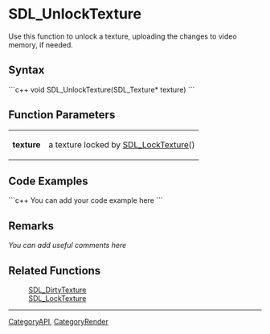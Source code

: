 <!-- pragma section-numbers off -->
<!-- pragma disable-camelcase -->

= SDL_UnlockTexture =
Use this function to unlock a texture, uploading the changes to video memory, if needed.


== Syntax ==
```c++
void SDL_UnlockTexture(SDL_Texture* texture)
```

== Function Parameters ==

{|
|'''texture'''
|a texture locked by [[SDL_LockTexture]]()
|}

== Code Examples ==
```c++
You can add your code example here
```

== Remarks ==
''You can add useful comments here''

== Related Functions ==
:[[SDL_DirtyTexture]]
:[[SDL_LockTexture]]

----
[[CategoryAPI]], [[CategoryRender]]
